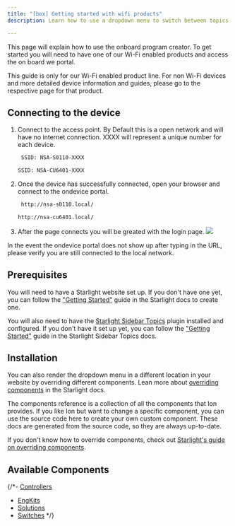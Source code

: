 ```yaml
---
title: "[box] Getting started with wifi products"
description: Learn how to use a dropdown menu to switch between topics in your Starlight website.

---
```



This page will explain how to use the onboard program creator. To get started you will need to have one of our Wi-Fi enabled products and access the on board we portal. 

<Aside>This guide is only for our Wi-Fi enabled product line. For non Wi-Fi devices and more detailed device information and guides, please go to the respective page for that product.</Aside>

## Connecting to the device

<Steps>

1. Connect to the access point. By Default this is a open network and will have no internet connection. XXXX will represent a unique number for each device. 

   <Tabs syncKey="S0110">

   <TabItem label="S0110">

   ```sh
	SSID: NSA-S0110-XXXX
   ```

   </TabItem>

   <TabItem label="CU6401">

	```sh
	SSID: NSA-CU6401-XXXX
   ```

   </TabItem>

   </Tabs>

2. Once the device has successfully connected, open your browser and connect to the ondevice portal.
	<Tabs syncKey="S0110">

   <TabItem label="S0110">

   ```sh
	http://nsa-s0110.local/
   ```

   </TabItem>

   <TabItem label="CU6401">

	```sh
	http://nsa-cu6401.local/
   ```

   </TabItem>

   </Tabs>

3. After the page connects you will be greated with the login page. 
	![](../../../../assets/login.png)

</Steps>

<Aside type="caution"> In the event the ondevice portal does not show up after typing in the URL, please verify you are still connected to the local network.</Aside>

## Prerequisites

You will need to have a Starlight website set up.
If you don't have one yet, you can follow the ["Getting Started"](https://starlight.astro.build/getting-started) guide in the Starlight docs to create one.

You will also need to have the [Starlight Sidebar Topics](https://starlight-sidebar-topics.netlify.app/) plugin installed and configured.
If you don't have it set up yet, you can follow the ["Getting Started"](https://starlight-sidebar-topics.netlify.app/getting-started) guide in the Starlight Sidebar Topics docs.

## Installation



You can also render the dropdown menu in a different location in your website by overriding different components.
Lean more about [overriding components](https://starlight.astro.build/guides/overriding-components/) in the Starlight docs.

The components reference is a collection of all the components that Ion provides. If you like Ion but want to change a specific component, you can use the source code here to create your own custom component. These docs are generated from the source code, so they are always up-to-date. 

If you don't know how to override components, check out [Starlight's guide on overriding components](https://starlight.astro.build/guides/overriding-components/).

## Available Components

{/*- [Controllers](/docs/Products/controllers/)
- [EngKits](/docs/products/engkits/)
- [Solutions](/docs/products/solutions/)
- [Switches](/docs/products/switches/) */}
